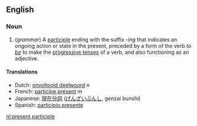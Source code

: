 ==English==
===Noun===
#(''grammar'') A [[participle]] ending with the suffix ''-ing'' that indicates an ongoing action or state in the present, preceded by a form of the verb ''to [[be]]'' to make the [[progressive tense]]s of a verb, and also functioning as an adjective.

====Translations====
*Dutch: [[onvoltooid deelwoord]] ''n''
*French: [[participe présent]] ''m''
*Japanese: [[現在分詞]] ([[げんざいぶんし]], genzai bunshi)
*Spanish: [[participio presente]]


[[nl:present participle]]